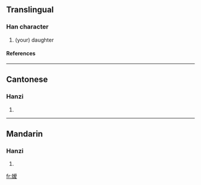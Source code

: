 {{see|嬡}}

==Translingual==
===Han character===
{{Han char|rn=38|rad=女|as=10|sn=13|four=|canj=女月月水 (VBBE), X女月月水 (XVBBE)}}
# (your) daughter
====References====
{{Han ref|kx=0269.181|hdz=21072.120|uh=5AD2|ud=23250}}

----
==Cantonese==
===Hanzi===
{{yue-hanzi|jyut=|y=oi3}}
# {{defn|Cantonese}}

----
==Mandarin==
===Hanzi===
{{cmn-hanzi|tra=嬡|pin=[[ài]] (ai4)|wg=ai<sup>4</sup>}}
# {{defn|Mandarin}}

[[fr:嫒]]